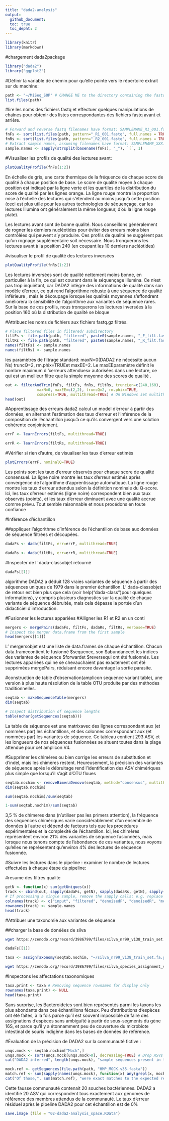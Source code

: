 ```yaml
---
title: "dada2-analysis"
output:
  github_document:
  toc: true
  toc_depht: 2
---
```


```r
library(knitr)
library(markdown) 
```


#chargement dada2package
```r
library("dada2")
library("ggplot2")
```

#Définir la variable de chemin pour qu'elle pointe vers le répertoire extrait sur du machine:
```r
path <- "~/MiSeq_SOP" # CHANGE ME to the directory containing the fastq files after unzipping.
list.files(path)
```

#lire les noms des fichiers fastq et effectuer quelques manipulations de chaînes pour obtenir des listes correspondantes des fichiers fastq avant et arrière.

```r
# Forward and reverse fastq filenames have format: SAMPLENAME_R1_001.fastq and SAMPLENAME_R2_001.fastq
fnFs <- sort(list.files(path, pattern="_R1_001.fastq", full.names = TRUE))
fnRs <- sort(list.files(path, pattern="_R2_001.fastq", full.names = TRUE))
# Extract sample names, assuming filenames have format: SAMPLENAME_XXX.fastq
sample.names <- sapply(strsplit(basename(fnFs), "_"), `[`, 1)
```

#Visualiser les profils de qualité des lectures avant:

```r
plotQualityProfile(fnFs[1:2])
```
En échelle de gris, une carte thermique de la fréquence de chaque score de qualité à chaque position de base. Le score de qualité moyen à chaque position est indiqué par la ligne verte et les quartiles de la distribution du score de qualité par les lignes orange. La ligne rouge montre la proportion mise à l'échelle des lectures qui s'étendent au moins jusqu'à cette position (ceci est plus utile pour les autres technologies de séquençage, car les lectures Illumina ont généralement la même longueur, d'où la ligne rouge plate).

Les lectures avant sont de bonne qualité. Nous conseillons généralement de rogner les derniers nucléotides pour éviter des erreurs moins bien contrôlées qui peuvent s'y produire. Ces profils de qualité ne suggèrent pas qu'un rognage supplémentaire soit nécessaire. Nous tronquerons les lectures avant à la position 240 (en coupant les 10 derniers nucléotides)


#visualiser le profil de qualité des lectures inversées

```r
plotQualityProfile(fnRs[1:2])
```
Les lectures inversées sont de qualité nettement moins bonne, en particulier à la fin, ce qui est courant dans le séquençage Illumina. Ce n'est pas trop inquiétant, car DADA2 intègre des informations de qualité dans son modèle d'erreur, ce qui rend l'algorithme robuste à une séquence de qualité inférieure , mais le découpage lorsque les qualités moyennes s'effondrent améliorera la sensibilité de l'algorithme aux variantes de séquence rares. Sur la base de ces profils, nous tronquerons les lectures inversées à la position 160 où la distribution de qualité se bloque

#Attribuez les noms de fichiers aux fichiers fastq.gz filtrés.

```r
# Place filtered files in filtered/ subdirectory
filtFs <- file.path(path, "filtered", paste0(sample.names, "_F_filt.fastq.gz"))
filtRs <- file.path(path, "filtered", paste0(sample.names, "_R_filt.fastq.gz"))
names(filtFs) <- sample.names
names(filtRs) <- sample.names
```

les paramètres de filtrage standard: maxN=0(DADA2 ne nécessite aucun Ns) truncQ=2, rm.phix=TRUEet maxEE=2. Le maxEEparamètre définit le nombre maximum d '«erreurs attendues» autorisées dans une lecture, ce qui est un meilleur filtre que la simple moyenne des scores de qualité .

```r
out <- filterAndTrim(fnFs, filtFs, fnRs, filtRs, truncLen=c(240,160),
              maxN=0, maxEE=c(2,2), truncQ=2, rm.phix=TRUE,
              compress=TRUE, multithread=TRUE) # On Windows set multithread=FALSE
head(out)
```

#Apprentissage des erreurs
dada2 calcul un model d'erreur à partir des données, en alternant l'estimation des taux d'erreur et l'inférence de la composition de l'échantillon jusqu'à ce qu'ils convergent vers une solution cohérente conjointement. 
```r
errF <- learnErrors(filtFs, multithread=TRUE)
```

```r
errR <- learnErrors(filtRs, multithread=TRUE)
```

#Vérifier si rien d'autre, de visualiser les taux d'erreur estimés
```r
plotErrors(errF, nominalQ=TRUE)
```
Les points sont les taux d'erreur observés pour chaque score de qualité consensuel. La ligne noire montre les taux d'erreur estimés après convergence de l'algorithme d'apprentissage automatique. La ligne rouge montre les taux d'erreur attendus selon la définition nominale du Q-score. Ici, les taux d'erreur estimés (ligne noire) correspondent bien aux taux observés (points), et les taux d'erreur diminuent avec une qualité accrue comme prévu. Tout semble raisonnable et nous procédons en toute confiance

#Inférence d'échantillon

##appliquer l'algorithme d'inférence de l'échantillon de base aux données de séquence filtrées et découpées.
```r
dadaFs <- dada(filtFs, err=errF, multithread=TRUE)
```

```r
dadaRs <- dada(filtRs, err=errR, multithread=TRUE)
```

#Inspecter de l' dada-classobjet retourné
```r
dadaFs[[1]]
```
algorithme DADA2 a déduit 128 vraies variantes de séquence à partir des séquences uniques de 1979 dans le premier échantillon. L' dada-classobjet de retour est bien plus que cela (voir help("dada-class")pour quelques informations), y compris plusieurs diagnostics sur la qualité de chaque variante de séquence débruitée, mais cela dépasse la portée d'un didacticiel d'introduction.


#Fusionner les lectures appariées
#Alligner les R1 et R2 en un conti
```r
mergers <- mergePairs(dadaFs, filtFs, dadaRs, filtRs, verbose=TRUE)
# Inspect the merger data.frame from the first sample
head(mergers[[1]])
```
L' mergersobjet est une liste de data.frames de chaque échantillon. Chacun data.framecontient le fusionné $sequence, son $abundanceet les indices des variantes de séquence $forwardet $reversequi ont été fusionnés. Les lectures appariées qui ne se chevauchaient pas exactement ont été supprimées mergePairs, réduisant encore davantage la sortie parasite.

#construction de table d'observation(amplicon sequence variant table), une version à plus haute résolution de la table OTU produite par des méthodes traditionnelles.
```r
seqtab <- makeSequenceTable(mergers)
dim(seqtab)
```
```r
# Inspect distribution of sequence lengths
table(nchar(getSequences(seqtab)))
```
La table de séquence est une matrixavec des lignes correspondant aux (et nommées par) les échantillons, et des colonnes correspondant aux (et nommées par) les variantes de séquence. Ce tableau contient 293 ASV, et les longueurs de nos séquences fusionnées se situent toutes dans la plage attendue pour cet amplicon V4.

#Supprimer les chimères ou bien corrige les erreurs de substitution et d'indel, mais les chimères restent. Heureusement, la précision des variantes de séquence après le débruitage rend l'identification des ASV chimériques plus simple que lorsqu'il s'agit d'OTU floues

```r
seqtab.nochim <- removeBimeraDenovo(seqtab, method="consensus", multithread=TRUE, verbose=TRUE)
dim(seqtab.nochim)
```


```r
sum(seqtab.nochim)/sum(seqtab)
```
```r
1-sum(seqtab.nochim)/sum(seqtab)
```
3,5 % de chimeres dans (n'utiliser pas les primers attention), la fréquence des séquences chimériques varie considérablement d'un ensemble de données à l'autre et dépend de facteurs tels que les procédures expérimentales et la complexité de l'échantillon. Ici, les chimères représentent environ 21% des variantes de séquence fusionnées, mais lorsque nous tenons compte de l'abondance de ces variantes, nous voyons qu'elles ne représentent qu'environ 4% des lectures de séquence fusionnée.

#Suivre les lectures dans le pipeline : examiner le nombre de lectures effectuées à chaque étape du pipeline:

#resume des filtres qualite
```r
getN <- function(x) sum(getUniques(x))
track <- cbind(out, sapply(dadaFs, getN), sapply(dadaRs, getN), sapply(mergers, getN), rowSums(seqtab.nochim))
# If processing a single sample, remove the sapply calls: e.g. replace sapply(dadaFs, getN) with getN(dadaFs)
colnames(track) <- c("input", "filtered", "denoisedF", "denoisedR", "merged", "nonchim")
rownames(track) <- sample.names
head(track)
```

#Attribuer une taxonomie aux variantes de séquence

##charger la base de donéées de silva
```bash
wget https://zenodo.org/record/3986799/files/silva_nr99_v138_train_set.fa.gz?
```


```r
dadaFs[[1]]
```


```r
taxa <- assignTaxonomy(seqtab.nochim, "~/silva_nr99_v138_train_set.fa.gz?", multithread=TRUE)
```


```bash
wget https://zenodo.org/record/3986799/files/silva_species_assignment_v138.fa.gz
```


#Inspectons les affectations taxonomiques

```r
taxa.print <- taxa # Removing sequence rownames for display only
rownames(taxa.print) <- NULL
head(taxa.print)
```
Sans surprise, les Bacteroidetes sont bien représentés parmi les taxons les plus abondants dans ces échantillons fécaux. Peu d'attributions d'espèces ont été faites, à la fois parce qu'il est souvent impossible de faire des assignations d'espèces sans ambiguïté à partir de sous-segments du gène 16S, et parce qu'il y a étonnamment peu de couverture du microbiote intestinal de souris indigène dans les bases de données de référence.


#Évaluation de la précision de DADA2 sur la communauté fictive :
```r
unqs.mock <- seqtab.nochim["Mock",]
unqs.mock <- sort(unqs.mock[unqs.mock>0], decreasing=TRUE) # Drop ASVs absent in the Mock
cat("DADA2 inferred", length(unqs.mock), "sample sequences present in the Mock community.\n")
```

```r
mock.ref <- getSequences(file.path(path, "HMP_MOCK.v35.fasta"))
match.ref <- sum(sapply(names(unqs.mock), function(x) any(grepl(x, mock.ref))))
cat("Of those,", sum(match.ref), "were exact matches to the expected reference sequences.\n")
```
Cette fausse communauté contenait 20 souches bactériennes. DADA2 a identifié 20 ASV qui correspondent tous exactement aux génomes de référence des membres attendus de la communauté. Le taux d'erreur résiduel après le pipeline DADA2 pour cet échantillon est de 0%

```r
save.image (file = "02-dada2-analysis_space.RData")
```

